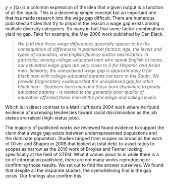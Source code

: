<!-- Literature Review -->

$y=f(x)$ is a common expression of the idea that a given output is a function of all the inputs. This is a deceiving simple concept but an important one that has made research into the wage gap difficult. There are numerous published articles that try to pinpoint the reason a wage gap exists among multiple diversity categories. So many in fact that some factor-combinations yield no gap. Take for example, the May 2006 work published by Dan Black.

> *We find that these wage differences generally appear to be the consequence of differences in premarket factors: age, the levels and types of education, and English fluency and/or assimilation. In particular, among college-educated men who speak English at home, our estimated wage gaps are very close to 0 for Hispanic and Asian men. Similarly, the unexplained wage gap is approximately 0 for black men with college-educated parents not born in the South. We provide fragmentary evidence that the unexplained gap for other black men - Southern-born men and those born elsewhere to poorly educated parents - is related to the generally poor quality of education afforded these men at the precollege and college levels.*

Which is in direct contrast to a Matt Huffman's 2004 work where he found evidence of increasing tendencies toward racial discrimination as the job stakes are raised (high-status jobs).

The majority of published works we reviewed found evidence to support the claim that a wage gap exists between underrepresented populations and the dominate population. Studies ranged from scopes as broad as the work of Oliver and Shapiro in 2006 that looked at total debt-to-asset ratios to scopes as narrow as the 2010 work of Broyles and Fenner looking specifically at the field of STEM. What it comes down to is while there is a lot of information published, there are not many works reproducing or confirming those results. We set out to find the answer ourselves. We found that despite all the disparate studies, the overwhelming find is the gap exists. Our findings also confirm this.
